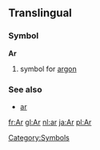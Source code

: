 ==Translingual==
===Symbol===
'''Ar'''
# {{chemistry}} symbol for [[argon]]
===See also===
*[[ar]]
[[Category:Symbols]]

[[fr:Ar]]
[[gl:Ar]]
[[nl:ar]]
[[ja:Ar]]
[[pl:Ar]]